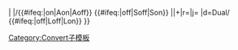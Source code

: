 {{convert/{{#ifeq:{{{4}}}|def|{{{o}}}|{{{4}}}}}|{{{1}}}<!--
-->|{{{2}}}/{{#ifeq:{{{abbr|none}}}|on|Aon|Aoff}}<!--default is "on"
-->{{#ifeq:{{{adj|on}}}|off|Soff|Son}}<!--
-->|{{{3}}}|{{{s}}}+{{{b}}}|r={{{r}}}|j={{{j}}}<!--
-->|d=Dual/<!--
-->{{#ifeq:{{{lk|off}}}|off|Loff|Lon}}<!--
-->}}<!--end convert/{4} --><noinclude>

[[Category:Convert子模板]]
</noinclude>